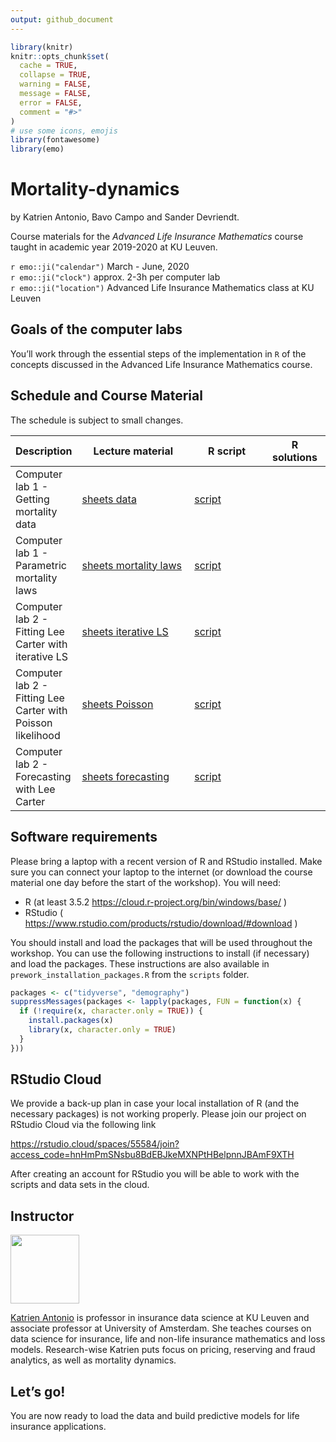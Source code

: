 ```yaml
---
output: github_document
---
```


```r
library(knitr)
knitr::opts_chunk$set(
  cache = TRUE,
  collapse = TRUE,
  warning = FALSE,
  message = FALSE,
  error = FALSE,
  comment = "#>"
)
# use some icons, emojis
library(fontawesome)
library(emo)
```

# Mortality-dynamics

by Katrien Antonio, Bavo Campo and Sander Devriendt.

Course materials for the *Advanced Life Insurance Mathematics* course taught in academic year 2019-2020 at KU Leuven.

`r emo::ji("calendar")` March - June, 2020
<br>
`r emo::ji("clock")` approx. 2-3h per computer lab
<br>
`r emo::ji("location")` Advanced Life Insurance Mathematics class at KU Leuven

## Goals of the computer labs

You’ll work through the essential steps of the implementation in `R` of
the concepts discussed in the Advanced Life Insurance Mathematics course.

## Schedule and Course Material

The schedule is subject to small changes.

| Description                                | Lecture material                                                                                                                                 | R script                                                                                          | R solutions                                                                |
| ------------------------------------------ | ------------------------------------------------------------------------------------------------------------------------------------------------ | ------------------------------------------------------------------------------------------------- | -------------------------------------------------------------------------- |
| Computer lab 1 - Getting mortality data | [sheets data](https://katrienantonio.github.io/mortality-dynamics/sheets/ALIM_computer_lab_1.html#data)               | [script](https://katrienantonio.github.io/mortality-dynamics/scripts/ALIM_computer_lab_1.R)       | |
| Computer lab 1 - Parametric mortality laws                               | [sheets mortality laws](https://katrienantonio.github.io/mortality-dynamics/sheets/ALIM_computer_lab_1.html#parametric)              | [script](https://katrienantonio.github.io/mortality-dynamics/scripts/ALIM_computer_lab_1.R)      |  |
| Computer lab 2 - Fitting Lee Carter with iterative LS                               | [sheets iterative LS](https://katrienantonio.github.io/mortality-dynamics/sheets/ALIM_computer_lab_2.html#LS)              | [script](https://katrienantonio.github.io/mortality-dynamics/scripts/ALIM_computer_lab_2.R)      |  |
| Computer lab 2 - Fitting Lee Carter with Poisson likelihood                               | [sheets Poisson](https://katrienantonio.github.io/mortality-dynamics/sheets/ALIM_computer_lab_2.html#POI)              | [script](https://katrienantonio.github.io/mortality-dynamics/scripts/ALIM_computer_lab_2.R)      |  |
| Computer lab 2 - Forecasting with Lee Carter                              | [sheets forecasting](https://katrienantonio.github.io/mortality-dynamics/sheets/ALIM_computer_lab_2.html#forecasting)              | [script](https://katrienantonio.github.io/mortality-dynamics/scripts/ALIM_computer_lab_2.R)      |  |

## Software requirements

Please bring a laptop with a recent version of R and RStudio installed.
Make sure you can connect your laptop to the internet (or download the
course material one day before the start of the workshop). You will
need:

  - R (at least 3.5.2 <https://cloud.r-project.org/bin/windows/base/> )
  - RStudio (
    <https://www.rstudio.com/products/rstudio/download/#download> )

You should install and load the packages that will be used throughout
the workshop. You can use the following instructions to install (if
necessary) and load the packages. These instructions are also available
in `prework_installation_packages.R` from the `scripts` folder.

``` r
packages <- c("tidyverse", "demography")
suppressMessages(packages <- lapply(packages, FUN = function(x) {
  if (!require(x, character.only = TRUE)) {
    install.packages(x)
    library(x, character.only = TRUE)
  }
}))
```

## RStudio Cloud

We provide a back-up plan in case your local installation of R (and the
necessary packages) is not working properly. Please join our project on
RStudio Cloud via the following link

<https://rstudio.cloud/spaces/55584/join?access_code=hnHmPmSNsbu8BdEBJkeMXNPtHBelpnnJBAmF9XTH>

After creating an account for RStudio you will be able to work with the
scripts and data sets in the cloud.

## Instructor

<img src="img/Katrien.jpg" width="110"/>

<p align="justify">

[Katrien Antonio](https://katrienantonio.github.io/) is professor in
insurance data science at KU Leuven and associate professor at
University of Amsterdam. She teaches courses on data science for
insurance, life and non-life insurance mathematics and loss models.
Research-wise Katrien puts focus on pricing, reserving and fraud
analytics, as well as mortality dynamics.

## Let’s go\!

You are now ready to load the data and build predictive models for life insurance applications.
